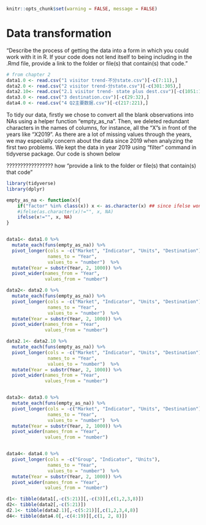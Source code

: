 
```r
knitr::opts_chunk$set(warning = FALSE, message = FALSE)
```
# Data transformation

"Describe the process of getting the data into a form in which you could work with it in R. If your code does not lend itself to being including in the .Rmd  file, provide a link to the folder or file(s) that contain(s) that code."


```r
# from chapter 2
data1.0 <- read.csv("1 visitor trend-不分state.csv")[-c(7:11),]
data2.0 <- read.csv("2 visitor trend-分state.csv")[-c(301:305),]
data2.10<- read.csv("2.1 visitor trend- state plus dest.csv")[-c(1051:1054),]
data3.0 <- read.csv("3 destination.csv")[-c(29:32),]
data4.0 <- read.csv("4 Q2主要数据.csv")[-c(217:221),]
```

To tidy our data, firstly we chose to convert all the blank observations into NAs using a helper function "empty_as_na". Then, we deleted redundant characters in the names of columns, for instance, all the "X"s in front of the years like "X2019". As there are a lot of missing values through the years, we may especially concern about the data since 2019 when analyzing the first two problems. We kept the data in year 2019 using "filter" command in tidyverse package. Our code is shown below

????????????????? how "provide a link to the folder or file(s) that contain(s) that code"

```r
library(tidyverse)
library(dplyr)

empty_as_na <- function(x){
    if("factor" %in% class(x)) x <- as.character(x) ## since ifelse wont work with factors
    #ifelse(as.character(x)!="", x, NA)
    ifelse(x!="", x, NA)
}


data1<- data1.0 %>% 
  mutate_each(funs(empty_as_na)) %>%
  pivot_longer(cols = -c("Market", "Indicator", "Units", "Destination"),
               names_to = "Year",
               values_to = "number")  %>%
  mutate(Year = substr(Year, 2, 1000)) %>%
  pivot_wider(names_from = "Year",
              values_from = "number")

data2<- data2.0 %>% 
  mutate_each(funs(empty_as_na)) %>%
  pivot_longer(cols = -c("Market", "Indicator", "Units", "Destination"),
               names_to = "Year",
               values_to = "number")  %>%
  mutate(Year = substr(Year, 2, 1000)) %>%
  pivot_wider(names_from = "Year",
              values_from = "number")

data2.1<- data2.10 %>% 
  mutate_each(funs(empty_as_na)) %>%
  pivot_longer(cols = -c("Market", "Indicator", "Units", "Destination"),
               names_to = "Year",
               values_to = "number")  %>%
  mutate(Year = substr(Year, 2, 1000)) %>%
  pivot_wider(names_from = "Year",
              values_from = "number")


data3<- data3.0 %>% 
  mutate_each(funs(empty_as_na)) %>%
  pivot_longer(cols = -c("Market", "Indicator", "Units", "Destination"),
               names_to = "Year",
               values_to = "number")  %>%
  mutate(Year = substr(Year, 2, 1000)) %>%
  pivot_wider(names_from = "Year",
              values_from = "number")


data4<- data4.0 %>%
  pivot_longer(cols = -c("Group", "Indicator", "Units"),
               names_to = "Year",
               values_to = "number")  %>%
  mutate(Year = substr(Year, 2, 1000)) %>%
  pivot_wider(names_from = "Year",
              values_from = "number")

d1<- tibble(data1[,-c(5:21)][,-c(3)][,c(1,2,3,8)])
d2<- tibble(data2[,-c(5:21)]) 
d2.1<- tibble(data2.1)[,-c(5:21)][,c(1,2,3,4,8)]
d4<- tibble(data4.0[,-c(4:19)][,c(1, 2, 8)])
```
